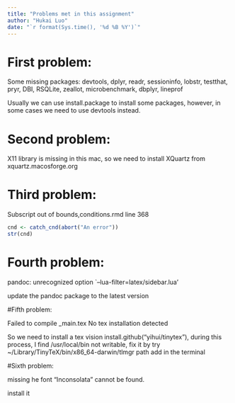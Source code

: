 ```yaml
---
title: "Problems met in this assignment"
author: "Hukai Luo"
date: "`r format(Sys.time(), '%d %B %Y')`"
---
```


# First problem:

Some missing packages: devtools, dplyr, readr, sessioninfo, lobstr, testthat, pryr, DBI, RSQLite, zeallot, microbenchmark, dbplyr, lineprof

Usually we can use install.package to install some packages, however, in some cases we need to use devtools instead.


# Second problem:

X11 library is missing in this mac, so we need to install XQuartz from xquartz.macosforge.org


# Third problem:

Subscript out of bounds,conditions.rmd line 368
```r
cnd <- catch_cnd(abort("An error"))
str(cnd)
```


# Fourth problem:

pandoc: unrecognized option `--lua-filter=latex/sidebar.lua'

update the pandoc package to the latest version


#Fifth problem:

Failed to compile _main.tex No tex installation detected

So we need to install a tex vision install.github("yihui/tinytex"), during this process, I find /usr/local/bin not writable, fix it by try ~/Library/TinyTeX/bin/x86_64-darwin/tlmgr path add in the terminal


#Sixth problem:

missing he font "Inconsolata" cannot be found.

install it
